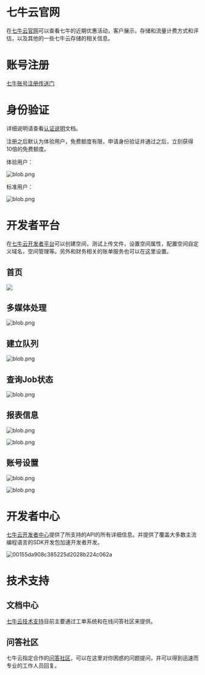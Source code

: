 # 七牛云官网
在[七牛云官网](https://www.qiniu.com/)可以查看七牛的近期优惠活动，客户展示，存储和流量计费方式和评估，以及其他的一些七牛云存储的相关信息。

# 账号注册
[七牛账号注册传送门](https://portal.qiniu.com/signup/choice)

# 身份验证

详细说明请查看[认证说明](https://developer.qiniu.com/af/manual/4057/the-identity-authentication)文档。

注册之后默认为体验用户，免费额度有限，申请身份验证并通过之后，立刻获得10倍的免费额度。

体验用户：

![blob.png](https://oi2ix6x26.qnssl.com/attachments/download/600375/00157158d51c3252c5ae1b19dc82f9d/)

标准用户：

![blob.png](https://oi2ix6x26.qnssl.com/attachments/download/600376/00157158d7a18becc5ceab3ec2e32a1/)

# 开发者平台

在[七牛云开发者平台](https://portal.qiniu.com)可以创建空间，测试上传文件，设置空间属性，配置空间自定义域名，空间管理等。另外和财务相关的账单服务也可以在这里设置。

## 首页

![](https://dn-odum9helk.qbox.me/FjgthVM_hXgbl-7xofeAuxcx3yBg)

## 多媒体处理

![blob.png](https://oi2ix6x26.qnssl.com/attachments/download/600387/00157158e016574c1dfe2332565c4ec/)

## 建立队列

![blob.png](https://oi2ix6x26.qnssl.com/attachments/download/600384/00157158def6a952866ea0f502b2c5d/)

## 查询Job状态

![blob.png](https://oi2ix6x26.qnssl.com/attachments/download/600399/00157158e677b8baf10b92791195729/)

## 报表信息

![blob.png](https://oi2ix6x26.qnssl.com/attachments/download/600403/00157158e898ea616c530e3df17f08c/)

![blob.png](https://oi2ix6x26.qnssl.com/attachments/download/600405/00157158eb218cb94756b3e4379296a/)

## 账号设置

![blob.png](https://oi2ix6x26.qnssl.com/attachments/download/600407/00157158ed19971e13e7399d56996ac/)

![blob.png](https://oi2ix6x26.qnssl.com/attachments/download/600409/00157158f0437ed4a8bc8a138f17f7c/)

# 开发者中心
[七牛云开发者中心](https://developer.qiniu.com/)提供了所支持的API的所有详细信息。并提供了覆盖大多数主流编程语言的SDK开发包加速开发者开发。

![00155da908c385225d2028b224c062a](https://oi2ix6x26.qnssl.com/attachments/download/206265/00155da908c385225d2028b224c062a)

# 技术支持

## 文档中心
[七牛云技术支持](https://support.qiniu.com)目前主要通过工单系统和在线问答社区来提供。


## 问答社区
七牛云指定合作的[问答社区](http://segmentfault.com/qiniu)，可以在这里对你困惑的问题提问，并可以得到迅速而专业的工作人员回复。

